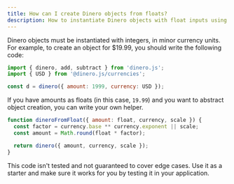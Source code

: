 ```yaml
---
title: How can I create Dinero objects from floats?
description: How to instantiate Dinero objects with float inputs using your own factory.
---
```


Dinero objects must be instantiated with integers, in minor currency units. For example, to create an object for $19.99, you should write the following code:

```jsx
import { dinero, add, subtract } from 'dinero.js';
import { USD } from '@dinero.js/currencies';

const d = dinero({ amount: 1999, currency: USD });
```

If you have amounts as floats (in this case, `19.99`) and you want to abstract object creation, you can write your own helper.

```jsx
function dineroFromFloat({ amount: float, currency, scale }) {
  const factor = currency.base ** currency.exponent || scale;
  const amount = Math.round(float * factor);

  return dinero({ amount, currency, scale });
}
```

This code isn't tested and not guaranteed to cover edge cases. Use it as a starter and make sure it works for you by testing it in your application.
